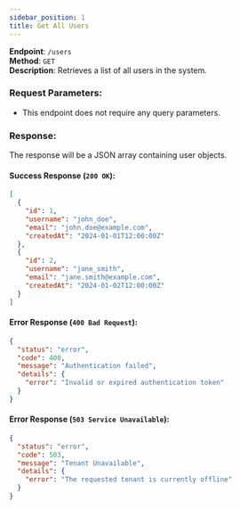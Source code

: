 ```yaml
---
sidebar_position: 1
title: Get All Users
---
```


**Endpoint**: `/users`  
**Method**: `GET`  
**Description**: Retrieves a list of all users in the system.

### Request Parameters:
- This endpoint does not require any query parameters.

### Response:
The response will be a JSON array containing user objects.

#### Success Response (`200 OK`):
```json
[
  {
    "id": 1,
    "username": "john_doe",
    "email": "john.doe@example.com",
    "createdAt": "2024-01-01T12:00:00Z"
  },
  {
    "id": 2,
    "username": "jane_smith",
    "email": "jane.smith@example.com",
    "createdAt": "2024-01-02T12:00:00Z"
  }
]
```

#### Error Response (`400 Bad Request`):
```json
{
  "status": "error",
  "code": 400,
  "message": "Authentication failed",
  "details": {
    "error": "Invalid or expired authentication token"
  }
}
```

#### Error Response (`503 Service Unavailable`):
```json
{
  "status": "error",
  "code": 503,
  "message": "Tenant Unavailable",
  "details": {
    "error": "The requested tenant is currently offline"
  }
}
```
